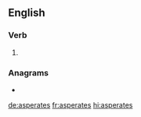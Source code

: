 ==English==

===Verb===
{{head|en|verb form}}

# {{en-third-person singular of|asperate}}

===Anagrams===
* {{l|en|separates}}

[[de:asperates]]
[[fr:asperates]]
[[hi:asperates]]